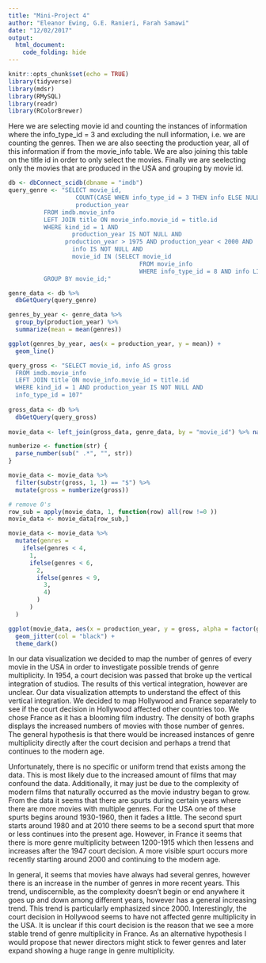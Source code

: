 ```yaml
---
title: "Mini-Project 4"
author: "Eleanor Ewing, G.E. Ranieri, Farah Samawi"
date: "12/02/2017"
output: 
  html_document:
    code_folding: hide
---
```

```r
knitr::opts_chunk$set(echo = TRUE)
library(tidyverse)
library(mdsr)
library(RMySQL)
library(readr)
library(RColorBrewer)
```

Here we are selecting movie id and counting the instances of information where the info_type_id = 3 and excluding the null information, i.e. we are counting the genres.
Then we are also seecting the production year, all of this information if from the movie_info table. We are also joining this table on the title id in order to only select the movies. Finally we are seelecting only the movies that are produced in the USA and grouping by movie id.

```r
db <- dbConnect_scidb(dbname = "imdb")
query_genre <- "SELECT movie_id, 
	               COUNT(CASE WHEN info_type_id = 3 THEN info ELSE NULL END) AS genres,
	               production_year
          FROM imdb.movie_info
          LEFT JOIN title ON movie_info.movie_id = title.id
          WHERE kind_id = 1 AND 
	              production_year IS NOT NULL AND 
                production_year > 1975 AND production_year < 2000 AND
	              info IS NOT NULL AND 
	              movie_id IN (SELECT movie_id
				                     FROM movie_info
				                     WHERE info_type_id = 8 AND info LIKE '%USA%')
          GROUP BY movie_id;"

genre_data <- db %>%
  dbGetQuery(query_genre) 
```

```r
genres_by_year <- genre_data %>%
  group_by(production_year) %>%
  summarize(mean = mean(genres))

ggplot(genres_by_year, aes(x = production_year, y = mean)) +
  geom_line()
```

```r
query_gross <- "SELECT movie_id, info AS gross
  FROM imdb.movie_info
  LEFT JOIN title ON movie_info.movie_id = title.id
  WHERE kind_id = 1 AND production_year IS NOT NULL AND
  info_type_id = 107"
  
gross_data <- db %>%
  dbGetQuery(query_gross)
  
movie_data <- left_join(gross_data, genre_data, by = "movie_id") %>% na.omit()

numberize <- function(str) {
  parse_number(sub(" .*", "", str))
}

movie_data <- movie_data %>%
  filter(substr(gross, 1, 1) == "$") %>%
  mutate(gross = numberize(gross))
```

```r
# remove 0's
row_sub = apply(movie_data, 1, function(row) all(row !=0 ))
movie_data <- movie_data[row_sub,]

movie_data <- movie_data %>% 
  mutate(genres = 
    ifelse(genres < 4,
      1,
      ifelse(genres < 6,
        2,
        ifelse(genres < 9,
          3,
          4)
        )
      )
  )
```

```r
ggplot(movie_data, aes(x = production_year, y = gross, alpha = factor(genres))) +
  geom_jitter(col = "black") +
  theme_dark()
```
In our data visualization we decided to map the number of genres of every movie in the USA in order to investigate possible trends of genre multiplicity. In 1954, a court decision was passed that broke up the vertical integration of studios. The results of this vertical integration, however are unclear. Our data visualization attempts to understand the effect of this vertical integration. We decided to map Hollywood and France separately to see if the court decision in Hollywood affected other countries too. We chose France as it has a blooming film industry. The density of both graphs displays the increased numbers of movies with those number of genres. The general hypothesis is that there would be increased instances of genre multiplicity directly after the court decision and perhaps a trend that continues to the modern age.

Unfortunately, there is no specific or uniform trend that exists among the data. This is most likely due to the increased amount of films that may confound the data. Additionally, it may just be due to the complexity of modern films that naturally occurred as the movie industry began to grow. From the data it seems that there are spurts during certain years where there are more movies with multiple genres. For the USA one of these spurts begins around 1930-1960, then it fades a little. The second spurt starts around 1980 and at 2010 there seems to be a second spurt that more or less continues into the present age. However, in France it seems that there is more genre multiplicity between 1200-1915 which then lessens and increases after the 1947 court decision. A more visible spurt occurs more recently starting around 2000 and continuing to the modern age.

In general, it seems that movies have always had several genres, however there is an increase in the number of genres in more recent years. This trend, undiscernible, as the complexity doesn’t begin or end anywhere it goes up and down among different years, however has a general increasing trend. This trend is particularly emphasized since 2000. Interestingly, the court decision in Hollywood seems to have not affected genre multiplicity in the USA. It is unclear if this court decision is the reason that we see a more stable trend of genre multiplicity in France. As an alternative hypothesis I would propose that newer directors might stick to fewer genres and later expand showing a huge range in genre multiplicity.  